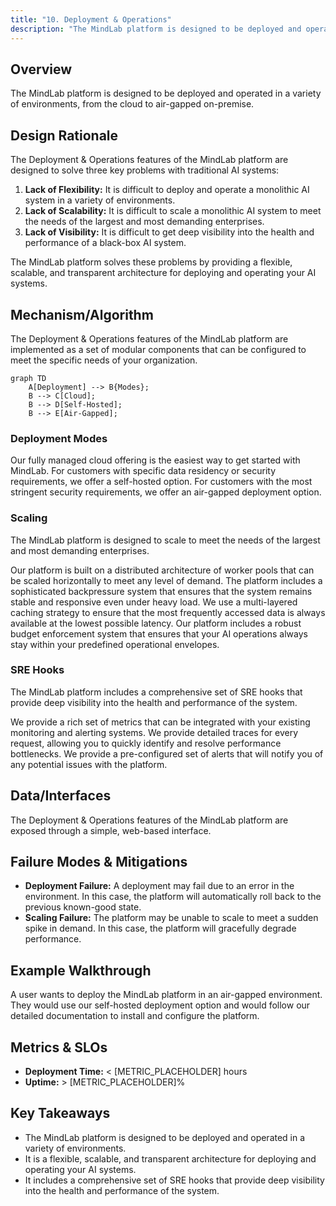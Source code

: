 ```yaml
---
title: "10. Deployment & Operations"
description: "The MindLab platform is designed to be deployed and operated in a variety of environments, from the cloud to air-gapped on-premise."
---
```


## Overview

The MindLab platform is designed to be deployed and operated in a variety of environments, from the cloud to air-gapped on-premise.

## Design Rationale

The Deployment & Operations features of the MindLab platform are designed to solve three key problems with traditional AI systems:

1.  **Lack of Flexibility:** It is difficult to deploy and operate a monolithic AI system in a variety of environments.
2.  **Lack of Scalability:** It is difficult to scale a monolithic AI system to meet the needs of the largest and most demanding enterprises.
3.  **Lack of Visibility:** It is difficult to get deep visibility into the health and performance of a black-box AI system.

The MindLab platform solves these problems by providing a flexible, scalable, and transparent architecture for deploying and operating your AI systems.

## Mechanism/Algorithm

The Deployment & Operations features of the MindLab platform are implemented as a set of modular components that can be configured to meet the specific needs of your organization.

```mermaid
graph TD
    A[Deployment] --> B{Modes};
    B --> C[Cloud];
    B --> D[Self-Hosted];
    B --> E[Air-Gapped];
```

### Deployment Modes

<CardGroup cols={3}>
  <Card title="Cloud" icon="cloud">
    Our fully managed cloud offering is the easiest way to get started with MindLab.
  </Card>
  <Card title="Self-Hosted" icon="server">
    For customers with specific data residency or security requirements, we offer a self-hosted option.
  </Card>
  <Card title="Air-Gapped" icon="shield-off">
    For customers with the most stringent security requirements, we offer an air-gapped deployment option.
  </Card>
</CardGroup>

### Scaling

The MindLab platform is designed to scale to meet the needs of the largest and most demanding enterprises.

<AccordionGroup>
  <Accordion title="Worker Pools">
    Our platform is built on a distributed architecture of worker pools that can be scaled horizontally to meet any level of demand.
  </Accordion>
  <Accordion title="Backpressure">
    The platform includes a sophisticated backpressure system that ensures that the system remains stable and responsive even under heavy load.
  </Accordion>
  <Accordion title="Caching">
    We use a multi-layered caching strategy to ensure that the most frequently accessed data is always available at the lowest possible latency.
  </Accordion>
  <Accordion title="Budget Enforcement">
    Our platform includes a robust budget enforcement system that ensures that your AI operations always stay within your predefined operational envelopes.
  </Accordion>
</AccordionGroup>

### SRE Hooks

The MindLab platform includes a comprehensive set of SRE hooks that provide deep visibility into the health and performance of the system.

<CardGroup cols={3}>
  <Card title="Metrics" icon="chart-line">
    We provide a rich set of metrics that can be integrated with your existing monitoring and alerting systems.
  </Card>
  <Card title="Traces" icon="route">
    We provide detailed traces for every request, allowing you to quickly identify and resolve performance bottlenecks.
  </Card>
  <Card title="Alerts" icon="siren">
    We provide a pre-configured set of alerts that will notify you of any potential issues with the platform.
  </Card>
</CardGroup>

## Data/Interfaces

The Deployment & Operations features of the MindLab platform are exposed through a simple, web-based interface.

## Failure Modes & Mitigations

-   **Deployment Failure:** A deployment may fail due to an error in the environment. In this case, the platform will automatically roll back to the previous known-good state.
-   **Scaling Failure:** The platform may be unable to scale to meet a sudden spike in demand. In this case, the platform will gracefully degrade performance.

## Example Walkthrough

A user wants to deploy the MindLab platform in an air-gapped environment. They would use our self-hosted deployment option and would follow our detailed documentation to install and configure the platform.

## Metrics & SLOs

-   **Deployment Time:** < [METRIC_PLACEHOLDER] hours
-   **Uptime:** > [METRIC_PLACEHOLDER]%

## Key Takeaways

-   The MindLab platform is designed to be deployed and operated in a variety of environments.
-   It is a flexible, scalable, and transparent architecture for deploying and operating your AI systems.
-   It includes a comprehensive set of SRE hooks that provide deep visibility into the health and performance of the system.